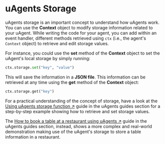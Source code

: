 # uAgents Storage 

uAgents storage is an important concept to understand how uAgents work. You can use the **Context** object to modify storage information related to your uAgent. While writing the code for your agent, you can add within an event handler, different methods retrieved using `ctx` (i.e., the agent's `Context` object) to retrieve and edit storage values.


For instance, you could use the **set** method of the **Context** object to set the uAgent's local storage by simply running:

```py copy
ctx.storage.set("key", "value")
```

This will save the information in a **JSON file**. This information can be retrieved at any time using the **get** method of the **Context** object:

```py copy
ctx.storage.get("key")
```


For a practical understanding of the concept of storage, have a look at the [Using uAgents storage function ↗️](/guides/agents/storage-function) guide in the uAgents guides section for a step-by-step example showing how to retrieve and set storage values.

The [How to book a table at a restaurant using uAgents ↗️](/guides/agents/booking-demo) guide in the uAgents guides section, instead, shows a more complex and real-world demonstration making use of the uAgent's storage to store a table information in a restaurant.
